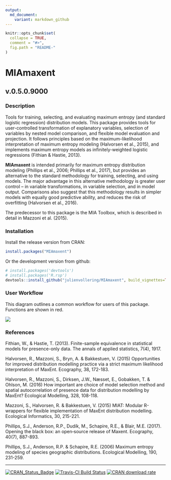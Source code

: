 ```yaml
---
output:
  md_document:
    variant: markdown_github
---
```


<!-- README.md is generated from README.Rmd. Please edit that file -->

```r
knitr::opts_chunk$set(
  collapse = TRUE,
  comment = "#>",
  fig.path = "README-"
)
```

# MIAmaxent

## v.0.5.0.9000

### Description
Tools for training, selecting, and evaluating maximum entropy (and standard logistic regression) distribution models. This package provides tools for user-controlled transformation of explanatory variables,  selection of variables by nested model comparison, and flexible model evaluation and projection. It follows principles based on the maximum-likelihood interpretation of maximum entropy modeling (Halvorsen et al., 2015), and implements maximum entropy models as infinitely-weighted logistic regressions (Fithian & Hastie, 2013).

**MIAmaxent** is intended primarily for maximum entropy distribution modeling (Phillips et al., 2006; Phillips et al., 2017), but provides an alternative to the standard methodology for training, selecting, and using models. The major advantage in this alternative methodology is greater user control -- in variable transformations, in variable selection, and in model output. Comparisons also suggest that this methodology results in simpler models with equally good predictive ability, and reduces the risk of overfitting (Halvorsen et al., 2016).

The predecessor to this package is the MIA Toolbox, which is described in detail in Mazzoni et al. (2015). 

### Installation
Install the release version from CRAN:

```r
install.packages("MIAmaxent")
```

Or the development version from github:

```r
# install.packages('devtools')
# install.packages('R.rsp')
devtools::install_github("julienvollering/MIAmaxent", build_vignettes=TRUE)
```

### User Workflow
This diagram outlines a common workflow for users of this package. Functions are shown in red.

![](https://raw.githubusercontent.com/julienvollering/MIAmaxent/master/man/figures/workflow-flowchart.png)

### References
Fithian, W., & Hastie, T. (2013). Finite-sample equivalence in statistical models for presence-only data. The annals of applied statistics, 7(4), 1917.

Halvorsen, R., Mazzoni, S., Bryn, A. & Bakkestuen, V. (2015) Opportunities for improved distribution modelling practice via a strict maximum likelihood interpretation of MaxEnt. Ecography, 38, 172-183.

Halvorsen, R., Mazzoni, S., Dirksen, J.W., Næsset, E., Gobakken, T. & Ohlson, M. (2016) How important are choice of model selection method and spatial autocorrelation of presence data for distribution modelling by MaxEnt? Ecological Modelling, 328, 108-118.

Mazzoni, S., Halvorsen, R. & Bakkestuen, V. (2015) MIAT: Modular R-wrappers for flexible implementation of MaxEnt distribution modelling. Ecological Informatics, 30, 215-221.

Phillips, S.J., Anderson, R.P., Dudík, M., Schapire, R.E., & Blair, M.E. (2017). Opening the black box: an open‐source release of Maxent. Ecography, 40(7), 887-893.

Phillips, S.J., Anderson, R.P. & Schapire, R.E. (2006) Maximum entropy modeling of species geographic distributions. Ecological Modelling, 190, 231-259.

***
[![CRAN_Status_Badge](http://www.r-pkg.org/badges/version/MIAmaxent)](https://cran.r-project.org/package=MIAmaxent) [![Travis-CI Build Status](https://travis-ci.org/julienvollering/MIAmaxent.svg?branch=master)](https://travis-ci.org/julienvollering/MIAmaxent) [![CRAN download rate](https://cranlogs.r-pkg.org/badges/MIAmaxent)](https://cran.r-project.org/package=MIAmaxent)
